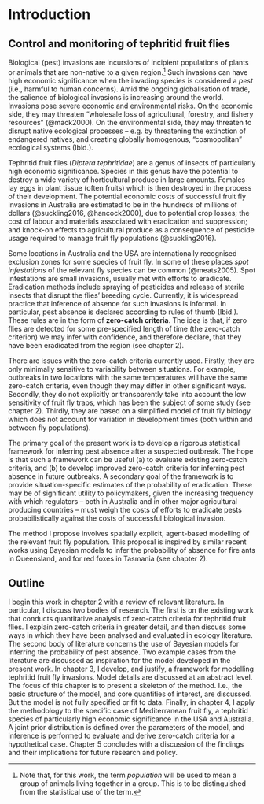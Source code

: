 # Introduction

## Control and monitoring of tephritid fruit flies

Biological (pest) invasions are incursions of incipient populations of plants or animals that are non-native to a given region.^[Note that, for this work, the term *population* will be used to mean a group of animals living together in a group. This is to be distinguished from the statistical use of the term.] Such invasions can have high economic significance when the invading species is considered a *pest* (i.e., harmful to human concerns). Amid the ongoing globalisation of trade, the salience of biological invasions is increasing around the world. Invasions pose severe economic and environmental risks. On the economic side, they may threaten "wholesale loss of agricultural, forestry, and fishery resources" (@mack2000). On the environmental side, they may threaten to disrupt native ecological processes -- e.g. by threatening the extinction of endangered natives, and creating globally homogenous, "cosmopolitan" ecological systems (Ibid.).

Tephritid fruit flies (*Diptera tephritidae*) are a genus of insects of particularly high economic significance. Species in this genus have the potential to destroy a wide variety of horticultural produce in large amounts. Females lay eggs in plant tissue (often fruits) which is then destroyed in the process of their development. The potential economic costs of successful fruit fly invasions in Australia are estimated to be in the hundreds of millions of dollars (@suckling2016, @hancock2000), due to potential crop losses; the cost of labour and materials associated with eradication and suppression; and knock-on effects to agricultural produce as a consequence of pesticide usage required to manage fruit fly populations (@suckling2016).

Some locations in Australia and the USA are internationally recognised exclusion zones for some species of fruit fly. In some of these places *spot infestations* of the relevant fly species can be common (@meats2005). Spot infestations are small invasions, usually met with efforts to eradicate. Eradication methods include spraying of pesticides and release of sterile insects that disrupt the flies' breeding cycle. Currently, it is widespread practice that inference of absence for such invasions is informal. In particular, pest absence is declared according to rules of thumb (Ibid.). These rules are in the form of **zero-catch criteria**. The idea is that, if zero flies are detected for some pre-specified length of time (the zero-catch criterion) we may infer with confidence, and therefore declare, that they have been eradicated from the region (see chapter 2). 

There are issues with the zero-catch criteria currently used. Firstly, they are only minimally sensitive to variability between situations. For example, outbreaks in two locations with the same temperatures will have the same zero-catch criteria, even though they may differ in other significant ways. Secondly, they do not explicitly or transparently take into account the low sensitivity of fruit fly traps, which has been the subject of some study (see chapter 2). Thirdly, they are based on a simplified model of fruit fly biology which does not account for variation in development times (both within and between fly populations).

The primary goal of the present work is to develop a rigorous statistical framework for inferring pest absence after a suspected outbreak. The hope is that such a framework can be useful (a) to evaluate existing zero-catch criteria, and (b) to develop improved zero-catch criteria for inferring pest absence in future outbreaks. A secondary goal of the framework is to provide situation-specific estimates of the probability of eradication. These may be of significant utility to policymakers, given the increasing frequency with which regulators -- both in Australia and in other major agricultural producing countries -- must weigh the costs of efforts to eradicate pests probabilistically against the costs of successful biological invasion.

The method I propose involves spatially explicit, agent-based modelling of the relevant fruit fly population. This proposal is inspired by similar recent works using Bayesian models to infer the probability of absence for fire ants in Queensland, and for red foxes in Tasmania (see chapter 2).

## Outline

I begin this work in chapter 2 with a review of relevant literature. In particular, I discuss two bodies of research. The first is on the existing work that conducts quantitative analysis of zero-catch criteria for tephritid fruit flies. I explain zero-catch criteria in greater detail, and then discuss some ways in which they have been analysed and evaluated in ecology literature. The second body of literature concerns the use of Bayesian models for inferring the probability of pest absence. Two example cases from the literature are discussed as inspiration for the model developed in the present work. In chapter 3, I develop, and justify, a framework for modelling tephritid fruit fly invasions. Model details are discussed at an abstract level. The focus of this chapter is to present a skeleton of the method. I.e., the basic structure of the model, and core quantities of interest, are discussed. But the model is not fully specified or fit to data. Finally, in chapter 4, I apply the methodology to the specific case of Mediterranean fruit fly, a tephritid species of particularly high economic significance in the USA and Australia. A joint prior distribution is defined over the parameters of the model, and inference is performed to evaluate and derive zero-catch criteria for a hypothetical case. Chapter 5 concludes with a discussion of the findings and their implications for future research and policy.
